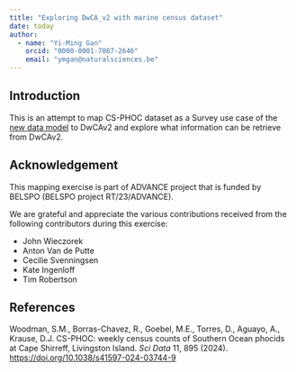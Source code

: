 ```yaml
---
title: "Exploring DwCA_v2 with marine census dataset"
date: today
author:
  - name: "Yi-Ming Gan"
    orcid: "0000-0001-7087-2646"
    email: "ymgan@naturalsciences.be"
---
```


## Introduction

This is an attempt to map CS-PHOC dataset as a Survey use case of the [new data model](https://www.gbif.org/composition/HjlTr705BctcnaZkcjRJq/gbif-new-data-model) to DwCAv2 and explore what information can be retrieve from DwCAv2.

## Acknowledgement

This mapping exercise is part of ADVANCE project that is funded by BELSPO (BELSPO project RT/23/ADVANCE).

We are grateful and appreciate the various contributions received from the following contributors during this exercise:

-   John Wieczorek
-   Anton Van de Putte
-   Cecilie Svenningsen
-   Kate Ingenloff
-   Tim Robertson

## References

Woodman, S.M., Borras-Chavez, R., Goebel, M.E., Torres, D., Aguayo, A., Krause, D.J. CS-PHOC: weekly census counts of Southern Ocean phocids at Cape Shirreff, Livingston Island. *Sci Data* 11, 895 (2024). <https://doi.org/10.1038/s41597-024-03744-9>
